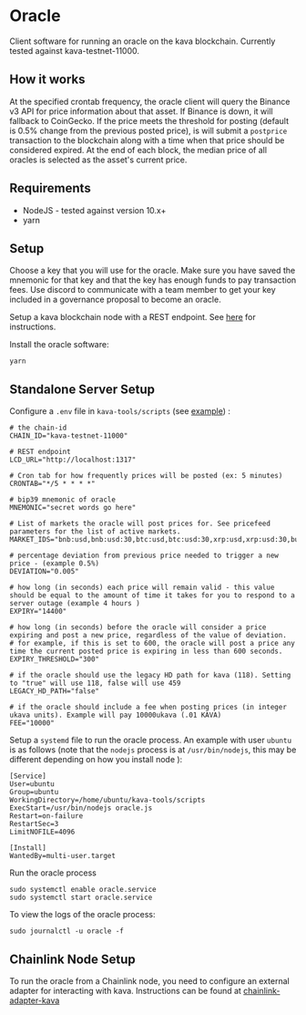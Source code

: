 
# Oracle

Client software for running an oracle on the kava blockchain. Currently tested against kava-testnet-11000.

## How it works

At the specified crontab frequency, the oracle client will query the Binance v3 API for price information about that asset. If Binance is down, it will fallback to CoinGecko. If the price meets the threshold for posting (default is 0.5% change from the previous posted price), is will submit a `postprice` transaction to the blockchain along with a time when that price should be considered expired. At the end of each block, the median price of all oracles is selected as the asset's current price.

## Requirements

* NodeJS - tested against version 10.x+
* yarn

## Setup

Choose a key that you will use for the oracle. Make sure you have saved the mnemonic for that key and that the key has enough funds to pay transaction fees. Use discord to communicate with a team member to get your key included in a governance proposal to become an oracle.

Setup a kava blockchain node with a REST endpoint. See [here](https://medium.com/kava-labs/kava-rest-server-guide-a13bdecfc5e4) for instructions.

Install the oracle software:

```
yarn
```


## Standalone Server Setup

Configure a `.env` file in `kava-tools/scripts` (see [example](example-env)) :

```
# the chain-id
CHAIN_ID="kava-testnet-11000"

# REST endpoint
LCD_URL="http://localhost:1317"

# Cron tab for how frequently prices will be posted (ex: 5 minutes)
CRONTAB="*/5 * * * *"

# bip39 mnemonic of oracle
MNEMONIC="secret words go here"

# List of markets the oracle will post prices for. See pricefeed parameters for the list of active markets.
MARKET_IDS="bnb:usd,bnb:usd:30,btc:usd,btc:usd:30,xrp:usd,xrp:usd:30,busd:usd,busd:usd:30,kava:usd,kava:usd:30,hard:usd,hard:usd:30,usdx:usd"

# percentage deviation from previous price needed to trigger a new price - (example 0.5%)
DEVIATION="0.005"

# how long (in seconds) each price will remain valid - this value should be equal to the amount of time it takes for you to respond to a server outage (example 4 hours )
EXPIRY="14400"

# how long (in seconds) before the oracle will consider a price expiring and post a new price, regardless of the value of deviation.
# for example, if this is set to 600, the oracle will post a price any time the current posted price is expiring in less than 600 seconds.
EXPIRY_THRESHOLD="300"

# if the oracle should use the legacy HD path for kava (118). Setting to "true" will use 118, false will use 459
LEGACY_HD_PATH="false"

# if the oracle should include a fee when posting prices (in integer ukava units). Example will pay 10000ukava (.01 KAVA)
FEE="10000"
```

Setup a `systemd` file to run the oracle process. An example with user `ubuntu` is as follows (note that the `nodejs` process is at `/usr/bin/nodejs`, this may be different depending on how you install node ):

```
[Service]
User=ubuntu
Group=ubuntu
WorkingDirectory=/home/ubuntu/kava-tools/scripts
ExecStart=/usr/bin/nodejs oracle.js
Restart=on-failure
RestartSec=3
LimitNOFILE=4096

[Install]
WantedBy=multi-user.target
```

Run the oracle process

```
sudo systemctl enable oracle.service
sudo systemctl start oracle.service
```

To view the logs of the oracle process:
```
sudo journalctl -u oracle -f
```

## Chainlink Node Setup

To run the oracle from a Chainlink node, you need to configure an external adapter for interacting with kava. Instructions can be found at [chainlink-adapter-kava](https://github.com/Kava-Labs/external-adapters-js/tree/master/kava)

